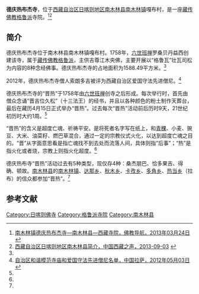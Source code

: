 {{Infobox Tibetan Buddhist monastery
|name =德庆热布杰寺
|image =
|image size = 250px
|alt = 
|caption = 
|t=
|w=
|to = 
|ipa={{IPA|}}
|z=
|thdl=
|e=
|tc=德慶熱布杰寺
|s=德庆热布杰寺
|p=
|m=
|k=
|pushpin_map = 
|latd =  | latm =  | lats =  | latNS = 
|longd=  | longm= | longs =| longEW = 
|iso_region = 
|map_caption = 
|mapsize = 
|location_country = 中国
|location = {{CHN}}[[西藏自治区|西藏自治区]][[日喀则地区|日喀则地区]][[南木林县|南木林县]]
|coordinates_display =
|founded_by =
|date_founded =
|date_renovated =
|sect =[[格鲁派|格鲁派]]
|mather =
|children =
|dedicated_to = 
|tulku =
|head_lama = 
|head_mgh =
|no._of_monks = 
|architecture = 
|festivals =
|footnotes = 
}}

'''德庆热布杰寺'''，位于[[西藏自治区|西藏自治区]][[日喀则地区|日喀则地区]][[南木林县|南木林县]][[南木林镇|南木林镇]]嘎布村，是一座[[藏传佛教|藏传佛教]][[格鲁派|格鲁派]]寺院。<ref>[http://www.fjdh.com/ffzt/fjhy/ahsy2013/03/135141218142.html 南木林镇德庆热布杰寺—南木林县—西藏寺院，佛教导航，2013年03月24日] {{Wayback|url=http://www.fjdh.com/ffzt/fjhy/ahsy2013/03/135141218142.html |date=20130927164039 }}</ref><ref name=zgxzzs>[http://www.vtibet.cn/news/2013-09/03/cms356296article.shtml 西藏自治区日喀则地区南木林县简介，中国西藏之声，2013-09-03] {{webarchive|url=https://web.archive.org/web/20130927183406/http://www.vtibet.cn/news/2013-09/03/cms356296article.shtml |date=2013-09-27 }}</ref>

==简介==
德庆热布杰寺位于南木林县南木林镇嘎布村。1758年，[[六世班禅|六世班禅]]罗桑贝丹益西创建该寺，属于[[藏传佛教|藏传佛教]][[格鲁派|格鲁派]]，主供吉尊江木央佛，主要开展以“格鲁瓦”壮瓦司松为内容的8种念经佛事。德庆热布杰寺的占地面积为1588.49平方米。<ref name=zgxzzs/>

2012年，德庆热布杰寺僧人索朗多吉被评为西藏自治区爱国守法先进僧尼。<ref>[http://www.lasa.gov.cn/Item/38763.aspx 自治区和谐模范寺庙和爱国守法先进僧尼名单，中国拉萨，2012年05月03日] {{webarchive|url=https://web.archive.org/web/20130928220630/http://www.lasa.gov.cn/Item/38763.aspx |date=2013年09月28日 }}</ref>

德庆热布杰寺的“晋热”于1758年由[[六世班禅|六世班禅]]创寺之后形成。每次举行时，首先由僧众念诵“晋吉位久松”（十三法王）的经书，并且以各种颜色的粉土制作天葬台，最后在藏历4月15日正式举办“晋热”。过去每次“晋热”活动前后历时9天，21世纪初历时大约1周。<ref name=zgxzzs/>

“晋热”的含义是超度亡魂、祈祷平安。是将死者名字写在纸上，和[[青稞|青稞]]、小麦、豌豆、大米、油菜籽、燃巴草混合，通过一定的宗教仪式火化，以达到超度亡魂之目的。“晋”从字面意思看是指亡魂找不到去处而流落人间，具体则指“后事”；“热”是指火化或者烧，宗教上则指火化超度。<ref name=zgxzzs/>

德庆热布寺“晋热”活动过去有5种类型，现仅存4种：桑杰朋巴、恰多果吉、得确、顿故。[[南木林县|南木林县]]的[[南木林镇|南木林镇]]、[[达那乡|达那乡]]、[[秋木乡|秋木乡]]、[[卡孜乡_(南木林县)|卡孜乡]]、[[多角乡|多角乡]]、[[热当乡|热当乡]]（拉布）的信众都参加“晋热”。<ref name=zgxzzs/>

==参考文献==
{{reflist}}

{{日喀则地标}}
[[Category:日喀则佛寺|Category:日喀则佛寺]]
[[Category:格鲁派寺院|Category:格鲁派寺院]]
[[Category:南木林县|Category:南木林县]]